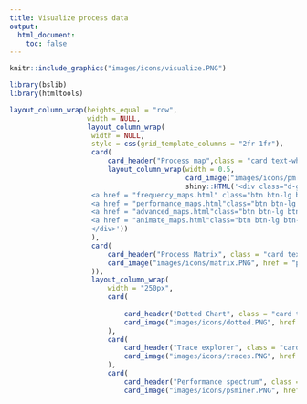 ```yaml
---
title: Visualize process data
output:
  html_document:
    toc: false
---
```


```r
knitr::include_graphics("images/icons/visualize.PNG")

```

```r
library(bslib)
library(htmltools)
```


```r

layout_column_wrap(heights_equal = "row",
				   width = NULL,
				   layout_column_wrap(
				   	width = NULL,
				   	style = css(grid_template_columns = "2fr 1fr"),
				   	card( 
				   		card_header("Process map",class = "card text-white bg-success mb-3"),
				   		layout_column_wrap(width = 0.5,
				   						   card_image("images/icons/pm.PNG", href = "control_flow_analysis.html", container = card_body),
				   						   shiny::HTML('<div class="d-grid gap-2" style = "padding: 20px 20px 20px 20px;">
					<a href = "frequency_maps.html" class="btn btn-lg btn-success" type="button">Frequency Maps</a>
					<a href = "performance_maps.html"class="btn btn-lg btn-success" type="button">Performance Maps</a>
					<a href = "advanced_maps.html"class="btn btn-lg btn-success" type="button">Advanced Maps</a>
					<a href = "animate_maps.html"class="btn btn-lg btn-success" type="button">Animate Maps</a>
					</div>'))
				   	),
					card(
						card_header("Process Matrix", class = "card text-white bg-success mb-3"),
						card_image("images/icons/matrix.PNG", href = "process_matrix.html", container = card_body)
					)), 
					layout_column_wrap(
						width = "250px",
						card( 
							
							card_header("Dotted Chart", class = "card text-white bg-success mb-3"),
							card_image("images/icons/dotted.PNG", href = "dotted_chart.html", container = card_body)
						),
						card( 
							card_header("Trace explorer", class = "card text-white bg-success mb-3"),
							card_image("images/icons/traces.PNG", href = "trace_explorer.html", container = card_body)
						),
						card( 
							card_header("Performance spectrum", class = "card text-white bg-success mb-3"),
							card_image("images/icons/psminer.PNG", href = "performance_spectrum.html", container = card_body))))

```

<br/>
